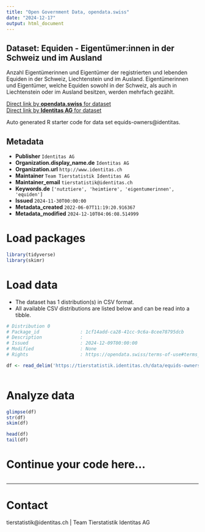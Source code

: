 ```yaml
---
title: "Open Government Data, opendata.swiss"
date: "2024-12-17"
output: html_document
---
```


## Dataset: Equiden - Eigentümer:innen in der Schweiz und im Ausland

Anzahl Eigentümerinnen und Eigentümer der registrierten und lebenden Equiden in der Schweiz, Liechtenstein und im Ausland. Eigentümerinnen und Eigentümer, welche Equiden sowohl in der Schweiz, als auch in Liechtenstein oder im Ausland besitzen, werden mehrfach gezählt.

[Direct link by **opendata.swiss** for dataset](https://opendata.swiss/de/dataset/equiden-eigentumer-innen-in-der-schweiz-und-im-ausland)<br>
[Direct link by **Identitas AG** for dataset](https://tierstatistik.identitas.ch/)

Auto generated R starter code for data set equids-owners@identitas.

## Metadata

- **Publisher** `Identitas AG`
- **Organization.display_name.de** `Identitas AG`
- **Organization.url** `http://www.identitas.ch`
- **Maintainer** `Team Tierstatistik Identitas AG`
- **Maintainer_email** `tierstatistik@identitas.ch`
- **Keywords.de** `['nutztiere', 'heimtiere', 'eigentumerinnen', 'equiden']`
- **Issued** `2024-11-30T00:00:00`
- **Metadata_created** `2022-06-07T11:19:20.916367`
- **Metadata_modified** `2024-12-10T04:06:08.514999`


# Load packages

```r

library(tidyverse)
library(skimr)

```

# Load data

-   The dataset has 1 distribution(s) in CSV format.
-   All available CSV distributions are listed below and can be read into a tibble.

```r

# Distribution 0
# Package_id               : 1cf14add-ca28-41cc-9c6a-8cee78795dcb
# Description              : 
# Issued                   : 2024-12-09T00:00:00
# Modified                 : None
# Rights                   : https://opendata.swiss/terms-of-use#terms_by

df <- read_delim('https://tierstatistik.identitas.ch/data/equids-owners.csv')



```

# Analyze data

```r

glimpse(df)
str(df)
skim(df)

head(df)
tail(df)

```

# Continue your code here...

```r

```

------------------------------------------------------------------------

# Contact

tierstatistik@identitas.ch | Team Tierstatistik Identitas AG
